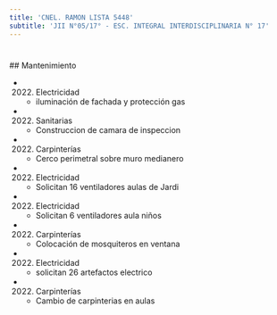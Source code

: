 ```yaml
---
title: 'CNEL. RAMON LISTA 5448'
subtitle: 'JII N°05/17° - ESC. INTEGRAL INTERDISCIPLINARIA N° 17'
---
```


#


 ## Mantenimiento

*  (2022) Electricidad 
    + iluminación de fachada y protección gas

*  (2022) Sanitarias 
    + Construccion de camara de inspeccion

*  (2022) Carpinterías 
    + Cerco perimetral sobre muro medianero

*  (2022) Electricidad 
    + Solicitan 16 ventiladores aulas de Jardi

*  (2022) Electricidad 
    + Solicitan 6 ventiladores aula niños

*  (2022) Carpinterías 
    + Colocación de mosquiteros en ventana

*  (2022) Electricidad 
    + solicitan 26 artefactos electrico

*  (2022) Carpinterías 
    + Cambio de carpinterias en aulas



